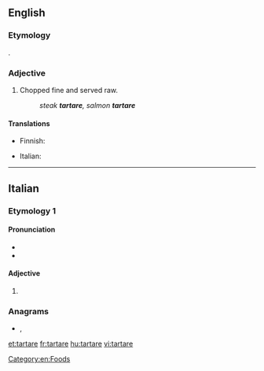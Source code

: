 {{also|Tartare}}
==English==
{{wikipedia|steak tartare}}

===Etymology===
{{etyl|fr|en}} {{m|fr|tartare}}.

===Adjective===
{{en-adj|-}}

# Chopped fine and served raw.
#: ''steak '''tartare''', salmon '''tartare'''''

====Translations====
{{trans-top}}
* Finnish: {{t+|fi|tartar}}
{{trans-mid}}
* Italian: {{t|it|tartar|f}}
{{trans-bottom}}

[[Category:en:Foods]]

----

==Italian==
===Etymology 1===
====Pronunciation====
* {{IPA|/ˈtar.ta.re/|[ˈt̪är̺t̪är̺e̞]|lang=it}}
* {{hyphenation|tàr|ta|re|lang=it}}

====Adjective====
{{head|it|adjective form}}
# {{inflection of|lang=it|tartaro|tartaro|f|p}}

===Anagrams===
* {{l|it|atterra}}, {{l|it|atterrà}}

[[et:tartare]]
[[fr:tartare]]
[[hu:tartare]]
[[vi:tartare]]